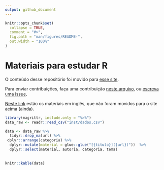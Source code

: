 ```yaml
---
output: github_document
---
```


<!-- README.md is generated from README.Rmd. Please edit that file -->

```r
knitr::opts_chunk$set(
  collapse = TRUE,
  comment = "#>",
  fig.path = "man/figures/README-",
  out.width = "100%"
)
```

# Materiais para estudar R

O conteúdo desse repositório foi movido para [esse site](https://materiais-estudo-r.netlify.app/). 

Para enviar contribuições, faça uma contribuição [neste arquivo](https://github.com/beatrizmilz/materiais_estudo_R/blob/master/inst/dados.csv), ou [escreva uma issue](https://github.com/beatrizmilz/materiais_estudo_R/issues/new/choose).

[Neste link](https://github.com/beatrizmilz/materiais_estudo_R/blob/master/materiais_ingles.md) estão os materiais em inglês, que não foram movidos para o site acima (ainda).


```r
library(magrittr, include.only = "%>%")
data_raw <- readr::read_csv("inst/dados.csv")
```

```r
data <- data_raw %>% 
  tidyr::drop_na(url) %>% 
 dplyr::arrange(categoria) %>% 
  dplyr::mutate(material = glue::glue("[{titulo}]({url})"))  %>%
  dplyr::select(material, autoria, categoria, tema)
    
    
knitr::kable(data)
```

